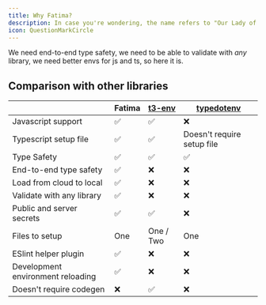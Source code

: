 ```yaml
---
title: Why Fatima?
description: In case you're wondering, the name refers to "Our Lady of Fátima".
icon: QuestionMarkCircle
---
```


We need end-to-end type safety, we need to be able to validate with _any_ library, we need better envs for js and ts, so here it is.

## Comparison with other libraries

|                                   | Fatima | [t3-env][t3env] | [typedotenv][typedotenv]   |
| --------------------------------- | ------ | --------------- | -------------------------- |
| Javascript support                | ✅     | ✅              | ❌                         |
| Typescript setup file             | ✅     | ✅              | Doesn't require setup file |
| Type Safety                       | ✅     | ✅              | ✅                         |
| End-to-end type safety            | ✅     | ❌              | ❌                         |
| Load from cloud to local          | ✅     | ❌              | ❌                         |
| Validate with any library         | ✅     | ❌              | ❌                         |
| Public and server secrets         | ✅     | ✅              | ❌                         |
| Files to setup                    | One    | One / Two       | One                        |
| ESlint helper plugin              | ✅     | ❌              | ❌                         |
| Development environment reloading | ✅     | ❌              | ❌                         |
| Doesn't require codegen           | ❌     | ✅              | ❌                         |

[t3env]: https://github.com/t3-oss/t3-env
[typedotenv]: https://github.com/ssssota/typedotenv
[dotenv]: https://github.com/motdotla/dotenv

